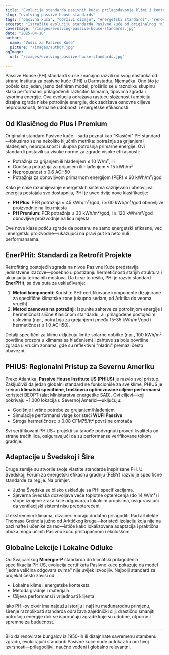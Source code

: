 ```yaml
---
title: "Evolucija standarda pasivnih kuća: prilagođavanje klimi i kontekstu"
slug: "evolving-passive-house-standards"
tags: ["pasivna kuća", "održivi dizajn", "energetski standardi", "renovacije"]
excerpt: "Istražite evoluciju standarda Pasivne kuće od originalnog 'Klasičnog' modela do certifikacija specifičnih za klimu poput PHIUS i EnerPHit, odražavajući rastuću potrebu za fleksibilnošću i globalnom primjenjivošću."
coverImage: "/images/evolving-passive-house-standards.jpg"
date: "2025-04-10"
author:
  name: "Vodič za Pasivne Kuće"
  picture: "/images/author.jpg"
ogImage:
  url: "/images/evolving-passive-house-standards.jpg"

---
```

Passive House (PH) standardi su se značajno razvili od svog nastanka od strane Instituta za pasivne kuće (PHI) u Darmstadtu, Njemačka. Ono što je počelo kao jedan, jasno definiran model, proširilo se u raznoliku skupinu klasa performansi prilagođenih različitim klimama, tipovima zgrada i izvorima energije. Ova evolucija odražava rastuću složenost i ambiciju dizajna zgrada niske potrošnje energije, dok zadržava osnovne ciljeve nepropusnosti, termalne udobnosti i energetske efikasnosti.

## Od Klasičnog do Plus i Premium

Originalni standard Pasivne kuće—sada poznat kao "Klasični" PH standard—fokusirao se na nekoliko ključnih metrika: potražnja za grijanjem i hlađenjem, nepropusnost i ukupna potrošnja primarne energije. Ovi standardi postavili su visoke norme za zgrade visoke efikasnosti:

- Potražnja za grijanjem ili hlađenjem ≤ 10 W/m², ili
- Godišnja potražnja za grijanjem ili hlađenjem ≤ 15 kWh/m²
- Nepropusnost ≤ 0.6 ACH50
- Potražnja za obnovljivom primarnom energijom (PER) ≤ 60 kWh/m²/god

Kako je naše razumijevanje energetskih sistema sazrijevalo i obnovljiva energija postajala sve dostupnija, PHI je uveo dvije nove klasifikacije:

- **PH Plus**: PER potražnja ≤ 45 kWh/m²/god, i ≥ 60 kWh/m²/god obnovljive proizvodnje na licu mjesta
- **PH Premium**: PER potražnja ≤ 30 kWh/m²/god, i ≥ 120 kWh/m²/god obnovljive proizvodnje na licu mjesta

Ove nove klase potiču zgrade da postanu ne samo energetski efikasne, već i energetski proizvodne—ukazujući na pravi put ka neto nuli performansama.
## EnerPHit: Standardi za Retrofit Projekte

Retrofitting postojećih zgrada na nivoe Pasivne Kuće predstavlja jedinstvene izazove—posebno u postizanju hermetičnosti starijih struktura i uklanjanju termalnih mostova. Da bi se to rešilo, PHI je razvio standard **EnerPHit**, sa dva puta za usklađivanje:

1. **Metod komponenti**: Koristite PHI-certifikovane komponente dizajnirane za specifične klimatske zone (ukupno sedam, od Arktika do veoma vrućih).
2. **Metod zasnovan na potražnji**: Ispunite zahteve za potrošnjom energije i hermetičnost slične Klasičnom standardu, ali prilagođene postojećim uslovima (npr., potražnja za grejanjem između 15–35 kWh/m²/god i hermetičnost ≤ 1.0 ACH50).

Detalji specifični za klimu uključuju limite solarne dobitke (npr., 100 kWh/m² površine prozora u klimama sa hlađenjem) i zahteve za boju površine zgrada u vrućim zonama, gde su reflektivni "hladni" premazi često obavezni.

## PHIUS: Regionalni Pristup za Severnu Ameriku

Preko Atlantika, **Passive House Institute US (PHIUS)** je razvio svoj pristup. Zaključivši da jedan globalni standard ne funkcioniše za sve klime, PHIUS je kreirao **klimatski specifične, troškovno optimizovane ciljeve performansi** koristeći BEOPT (alat Ministarstva energetike SAD). Ovi ciljevi—koji pokrivaju ~1.000 lokacija u Severnoj Americi—uključuju:

- Godišnje i vršne potrebe za grejanjem/hlađenjem
- Simulacije performansi vlage koristeći **WUFI Passive**
- Stroga hermetičnost: ≤ 0.08 CFM75/ft² površine omotača

Svi sertifikovani PHIUS+ projekti su takođe podvrgnuti proveri kvaliteta od strane trećih lica, osiguravajući da su performanse verifikovane tokom gradnje.
## Adaptacije u Švedskoj i Šire

Druge zemlje su stvorile svoje vlastite standarde inspirisane PH. U Švedskoj, Forum za energetski efikasnu gradnju (FEBY) razvio je specifične standarde za regije. Na primjer:

- Južna Švedska se blisko usklađuje sa PHI specifikacijama.
- Sjeverna Švedska dozvoljava veće toplotne opterećenja (do 14 W/m²) i stope izmjene zraka koje odgovaraju lokalnim propisima, osiguravajući da ventilacijski sistemi nisu preopterećeni.

U ekstremnim klimama, dizajneri moraju dodatno prilagoditi. Rad arhitekte Thomasa Greindla južno od Arktičkog kruga—koristeći izolaciju koja nije na bazi nafte i učenike za rad—ističe kako lokalizovana adaptacija i praktična obuka mogu učiniti Pasivnu kuću pristupačnom i ekološkom.

## Globalne Lekcije i Lokalne Odluke

Od Švajcarskog **Minergie-P** standarda do klimatski prilagođenih specifikacija PHIUS, evolucija certifikata Pasivne kuće pokazuje da model "jedna veličina odgovara svima" nije uvijek izvodljiv. Najbolji standard za projekat često zavisi od:

- Lokalne klime i energetske konteksta
- Metoda gradnje i materijala
- Ciljeva performansi i vrijednosti klijenta

Iako PHI-ov okvir ima najdužu istoriju i najširu međunarodnu primjenu, širenje raznolikosti standarda odražava zajednički cilj: drastično smanjiti potrošnju energije dok se isporučuju zgrade koje su udobne, otporne i spremne za budućnost.

---

Bilo da renovirate bungalov iz 1950-ih ili dizajnirate savremenu stambenu zgradu, evoluirajući standardi Pasivne kuće nude putokaz ka održivoj izvrsnosti—prilagodljivi, naučno vođeni i globalno relevantni.
